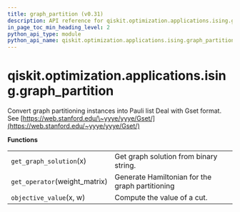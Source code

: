 ```yaml
---
title: graph_partition (v0.31)
description: API reference for qiskit.optimization.applications.ising.graph_partition in qiskit v0.31
in_page_toc_min_heading_level: 2
python_api_type: module
python_api_name: qiskit.optimization.applications.ising.graph_partition
---
```


<span id="module-qiskit.optimization.applications.ising.graph_partition" />

<span id="qiskit-optimization-applications-ising-graph-partition" />

# qiskit.optimization.applications.ising.graph\_partition

Convert graph partitioning instances into Pauli list Deal with Gset format. See [https://web.stanford.edu/\~yyye/yyye/Gset/](https://web.stanford.edu/~yyye/yyye/Gset/)

**Functions**

|                                |                                                 |
| ------------------------------ | ----------------------------------------------- |
| `get_graph_solution`(x)        | Get graph solution from binary string.          |
| `get_operator`(weight\_matrix) | Generate Hamiltonian for the graph partitioning |
| `objective_value`(x, w)        | Compute the value of a cut.                     |

